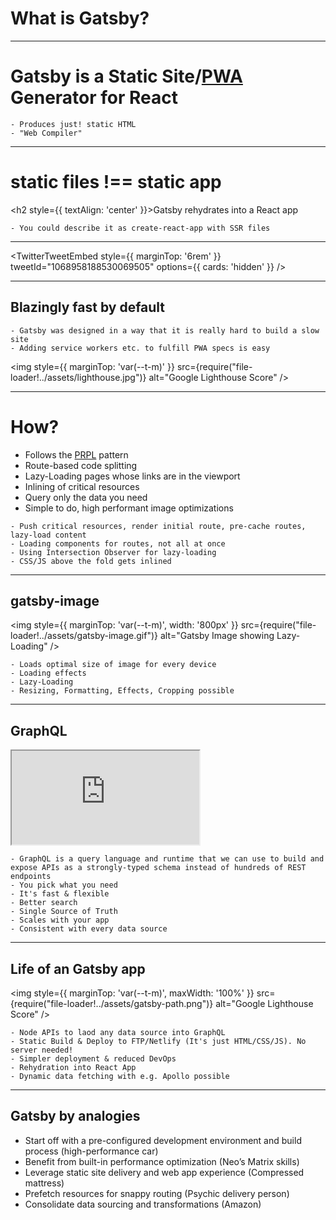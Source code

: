 

# What is Gatsby?

---

# Gatsby is a Static <span className="faded">Site</span>/<a href="https://www.gatsbyjs.org/docs/progressive-web-app" className="gatsby">PWA</a> Generator for React

```notes
- Produces just! static HTML
- "Web Compiler"
```

---

# static files !== static app

<Appear><h2 style={{ textAlign: 'center' }}>Gatsby rehydrates into a <span className="blue">React</span> app</h2></Appear>

```notes
- You could describe it as create-react-app with SSR files
```

---

<TwitterTweetEmbed style={{ marginTop: '6rem' }} tweetId="1068958188530069505" options={{ cards: 'hidden' }} />

---

## Blazingly fast by default

```notes
- Gatsby was designed in a way that it is really hard to build a slow site
- Adding service workers etc. to fulfill PWA specs is easy
```

<img style={{ marginTop: 'var(--t-m)' }} src={require("file-loader!../assets/lighthouse.jpg")} alt="Google Lighthouse Score" />

---

# How?

<ul>
    <Appear>
        <li>Follows the <a href="https://www.gatsbyjs.org/docs/prpl-pattern/">PRPL</a> pattern</li>
        <li>Route-based code splitting</li>
        <li>Lazy-Loading pages whose links are in the viewport</li>
        <li>Inlining of critical resources</li>
        <li>Query only the data you need</li>
        <li>Simple to do, high performant image optimizations</li>
    </Appear>
</ul>

```notes
- Push critical resources, render initial route, pre-cache routes, lazy-load content
- Loading components for routes, not all at once
- Using Intersection Observer for lazy-loading
- CSS/JS above the fold gets inlined
```

---

## gatsby-image

<img style={{ marginTop: 'var(--t-m)', width: '800px' }} src={require("file-loader!../assets/gatsby-image.gif")} alt="Gatsby Image showing Lazy-Loading" />

```notes
- Loads optimal size of image for every device
- Loading effects
- Lazy-Loading
- Resizing, Formatting, Effects, Cropping possible
```

---

## GraphQL

<iframe style={{ height: '800px', width: '1200px', marginTop: 'var(--t-m)' }} src="https://711808k40x.sse.codesandbox.io/___graphql?query=%7B%0A%20%20site%20%7B%0A%20%20%20%20siteMetadata%20%7B%0A%20%20%20%20%20%20title%0A%20%20%20%20%7D%0A%20%20%7D%0A%7D%0A"></iframe>

```notes
- GraphQL is a query language and runtime that we can use to build and expose APIs as a strongly-typed schema instead of hundreds of REST endpoints
- You pick what you need
- It's fast & flexible
- Better search
- Single Source of Truth
- Scales with your app
- Consistent with every data source
```

---

## Life of an Gatsby app

<img style={{ marginTop: 'var(--t-m)', maxWidth: '100%' }} src={require("file-loader!../assets/gatsby-path.png")} alt="Google Lighthouse Score" />

```notes
- Node APIs to laod any data source into GraphQL
- Static Build & Deploy to FTP/Netlify (It's just HTML/CSS/JS). No server needed!
- Simpler deployment & reduced DevOps
- Rehydration into React App
- Dynamic data fetching with e.g. Apollo possible
```

---

## Gatsby by analogies

<ul>
    <Appear>
        <li>Start off with a pre-configured development environment and build process (high-performance car)</li>
        <li>Benefit from built-in performance optimization (Neo’s Matrix skills)</li>
        <li>Leverage static site delivery and web app experience (Compressed mattress)</li>
        <li>Prefetch resources for snappy routing (Psychic delivery person)</li>
        <li>Consolidate data sourcing and transformations (Amazon)</li>
    </Appear>
</ul>
